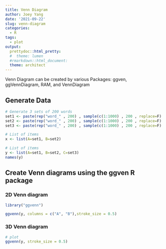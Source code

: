 ---
title: Venn Diagram
author: Joey Yang
date: '2021-09-22'
slug: venn-diagram
categories:
  - R
tags:
  - plot
output:
  prettydoc::html_pretty:
  #  theme: lumen
  #rmarkdown::html_document:
  theme: architect
---

Venn Diagram can be created by various Packages:
ggven, ggVennDiagram, RAM, and VennDiagram

## Generate Data

```{r data}
# Generate 3 sets of 200 words
set1 <- paste(rep("word_" , 200) , sample(c(1:1000) , 200 , replace=F) , sep="")
set2 <- paste(rep("word_" , 200) , sample(c(1:1000) , 200 , replace=F) , sep="")
set3 <- paste(rep("word_" , 200) , sample(c(1:1000) , 200 , replace=F) , sep="")

# List of items
x <- list(A=set1, B=set2)

# List of items
y <- list(A=set1, B=set2, C=set3)
names(y)
```
## Create Venn diagrams using the ggven R package

### 2D Venn diagram

```{r message=FALSE}
library("ggvenn")

ggvenn(y, columns = c("A", "B"),stroke_size = 0.5)
```

### 3D Venn diagram

```{r,echo=FALSE}
# plot
ggvenn(y, stroke_size = 0.5)

```
